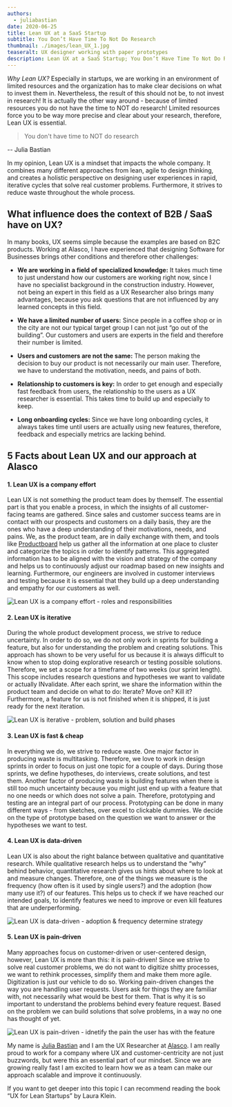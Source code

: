 ```yaml
---
authors:
  - juliabastian
date: 2020-06-25
title: Lean UX at a SaaS Startup
subtitle: You Don’t Have Time To Not Do Research
thumbnail: ./images/lean_UX_1.jpg
teaseralt: UX designer working with paper prototypes
description: Lean UX at a SaaS Startup; You Don’t Have Time To Not Do Research. How to integrate a lean UX approach at a SaaS Startup.
---
```



_Why Lean UX?_ Especially in startups, we are working in an environment of limited resources and the organization has to make clear decisions on what to invest them in. Nevertheless, the result of this should not be, to not invest in research! It is actually the other way around - because of limited resources you do not have the time to NOT do research! Limited resources force you to be way more precise and clear about your research, therefore, Lean UX is essential.

> You don't have time to NOT do research

-- Julia Bastian

In my opinion, Lean UX is a mindset that impacts the whole company. It combines many different approaches from lean, agile to design thinking, and creates a holistic perspective on designing user experiences in rapid, iterative cycles that solve real customer problems. Furthermore, it strives to reduce waste throughout the whole process.

<YouTube id="C4B1MFTlA_k" />

## What influence does the context of B2B / SaaS have on UX?

In many books, UX seems simple because the examples are based on B2C products. Working at Alasco, I have experienced that designing Software for Businesses brings other conditions and therefore other challenges:

- **We are working in a field of specialized knowledge:** It takes much time to just understand how our customers are working right now, since I have no specialist background in the construction industry. However, not being an expert in this field as a UX Researcher also brings many advantages, because you ask questions that are not influenced by any learned concepts in this field.

- **We have a limited number of users:** Since people in a coffee shop or in the city are not our typical target group I can not just “go out of the building”. Our customers and users are experts in the field and therefore their number is limited.

- **Users and customers are not the same:** The person making the decision to buy our product is not necessarily our main user. Therefore, we have to understand the motivation, needs, and pains of both.

- **Relationship to customers is key:** In order to get enough and especially fast feedback from users, the relationship to the users as a UX researcher is essential. This takes time to build up and especially to keep.

- **Long onboarding cycles:** Since we have long onboarding cycles, it always takes time until users are actually using new features, therefore, feedback and especially metrics are lacking behind.

## 5 Facts about Lean UX and our approach at Alasco

<p></p>

#### 1. Lean UX is a company effort

Lean UX is not something the product team does by themself. The essential part is that you enable a process, in which the insights of all customer-facing teams are gathered. Since sales and customer success teams are in contact with our prospects and customers on a daily basis, they are the ones who have a deep understanding of their motivations, needs, and pains. We, as the product team, are in daily exchange with them, and tools like [Productboard](https://www.productboard.com/) help us gather all the information at one place to cluster and categorize the topics in order to identify patterns. This aggregated information has to be aligned with the vision and strategy of the company and helps us to continuously adjust our roadmap based on new insights and learning. Furthermore, our engineers are involved in customer interviews and testing because it is essential that they build up a deep understanding and empathy for our customers as well.

![Lean UX is a company effort - roles and responsibilities](./images/lean_ux_company_effort.png "Lean UX is a company effort")

#### 2. Lean UX is iterative

During the whole product development process, we strive to reduce uncertainty. In order to do so, we do not only work in sprints for building a feature, but also for understanding the problem and creating solutions. This approach has shown to be very useful for us because it is always difficult to know when to stop doing explorative research or testing possible solutions. Therefore, we set a scope for a timeframe of two weeks (our sprint length). This scope includes research questions and hypotheses we want to validate or actually INvalidate. After each sprint, we share the information within the product team and decide on what to do: Iterate? Move on? Kill it? Furthermore, a feature for us is not finished when it is shipped, it is just ready for the next iteration.

![Lean UX is iterative - problem, solution and build phases](./images/lean_ux_iterative.png "Lean UX is iterative")

#### 3. Lean UX is fast & cheap

In everything we do, we strive to reduce waste. One major factor in producing waste is multitasking. Therefore, we love to work in design sprints in order to focus on just one topic for a couple of days. During those sprints, we define hypotheses, do interviews, create solutions, and test them. Another factor of producing waste is building features when there is still too much uncertainty because you might just end up with a feature that no one needs or which does not solve a pain. Therefore, prototyping and testing are an integral part of our process. Prototyping can be done in many different ways - from sketches, over excel to clickable dummies. We decide on the type of prototype based on the question we want to answer or the hypotheses we want to test.

#### 4. Lean UX is data-driven

Lean UX is also about the right balance between qualitative and quantitative research. While qualitative research helps us to understand the “why” behind behavior, quantitative research gives us hints about where to look at and measure changes. Therefore, one of the things we measure is the frequency (how often is it used by single users?) and the adoption (how many use it?) of our features. This helps us to check if we have reached our intended goals, to identify features we need to improve or even kill features that are underperforming.

![Lean UX is data-driven - adoption & frequency determine strategy](./images/lean_ux_data_driven.png "Lean UX is data-driven")

#### 5. Lean UX is pain-driven

Many approaches focus on customer-driven or user-centered design, however, Lean UX is more than this: it is pain-driven! Since we strive to solve real customer problems, we do not want to digitize shitty processes, we want to rethink processes, simplify them and make them more agile. Digitization is just our vehicle to do so. Working pain-driven changes the way you are handling user requests. Users ask for things they are familiar with, not necessarily what would be best for them. That is why it is so important to understand the problems behind every feature request. Based on the problem we can build solutions that solve problems, in a way no one has thought of yet.

![Lean UX is pain-driven - idnetify the pain the user has with the feature](./images/lean_ux_pain_driven.png "Lean UX is pain-driven")

My name is [Julia Bastian](https://www.linkedin.com/in/julia-bastian/) and I am the UX Researcher at [Alasco](https://www.alasco.de). I am really proud to work for a company where UX and customer-centricity are not just buzzwords, but were this an essential part of our mindset. Since we are growing really fast I am excited to learn how we as a team can make our approach scalable and improve it continuously.

If you want to get deeper into this topic I can recommend reading the book “UX for Lean Startups” by Laura Klein.
